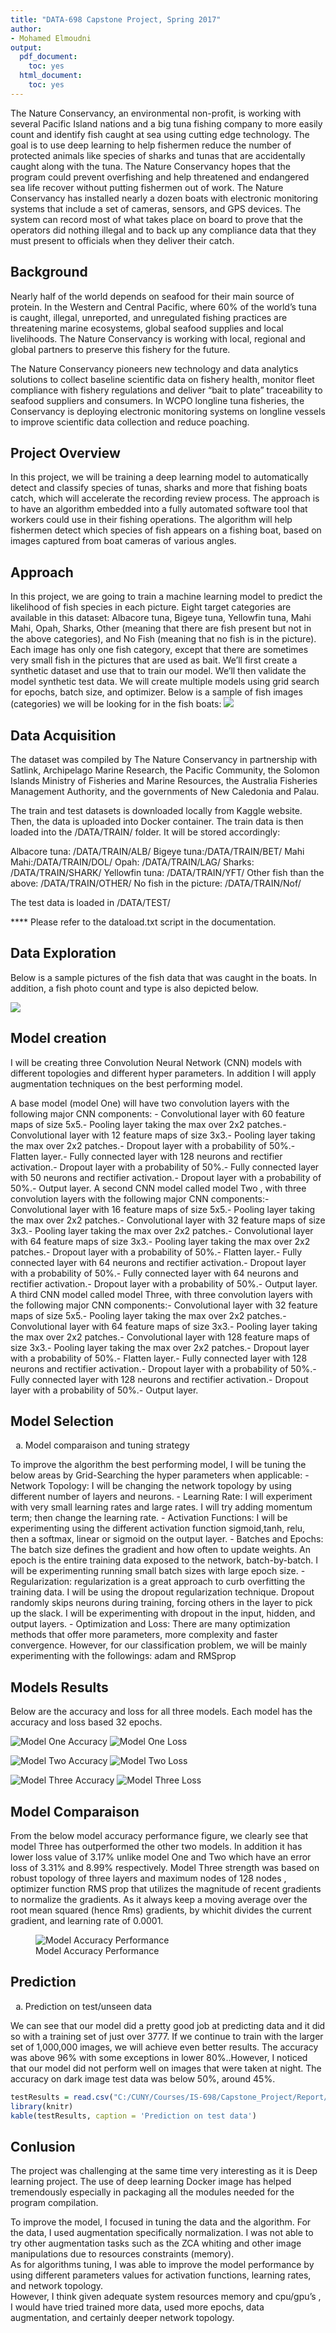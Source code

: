 ---
title: "DATA-698 Capstone Project, Spring 2017"
author:
- Mohamed Elmoudni
output:
  pdf_document:
    toc: yes
  html_document:
    toc: yes
---


\newpage 


\begin{center}
Abstract
\end{center}



The Nature Conservancy, an environmental non-profit, is working with several Pacific Island nations and a big tuna fishing company to more easily count and identify fish caught at sea using cutting edge technology. The goal is to use deep learning to help fishermen reduce the number of protected animals like species of sharks and tunas that are accidentally caught along with the tuna. The Nature Conservancy hopes that the program could prevent overfishing and help threatened and endangered sea life recover without putting fishermen out of work. 
The Nature Conservancy has installed nearly a dozen boats with electronic monitoring systems that include a set of cameras, sensors, and GPS devices. The system can record most of what takes place on board to prove that the operators did nothing illegal and to back up any compliance data that they must present to officials when they deliver their catch. 


## Background

Nearly half of the world depends on seafood for their main source of protein. In the Western and Central Pacific, where 60% of the world's tuna is caught, illegal, unreported, and unregulated fishing practices are threatening marine ecosystems, global seafood supplies and local livelihoods. The Nature Conservancy is working with local, regional and global partners to preserve this fishery for the future. 

The Nature Conservancy pioneers new technology and data analytics solutions to collect baseline scientific data on fishery health, monitor fleet compliance with fishery regulations and deliver "bait to plate" traceability to seafood suppliers and consumers. In WCPO longline tuna fisheries, the Conservancy is deploying electronic monitoring systems on longline vessels to improve scientific data collection and reduce poaching.



## Project Overview

In this project, we will be training a deep learning model to automatically detect and classify species of tunas, sharks and more that fishing boats catch, which will accelerate the recording review process. The approach is to have an algorithm embedded into a fully automated software tool that workers could use in their fishing operations. The algorithm will help fishermen detect which species of fish appears on a fishing boat, based on images captured from boat cameras of various angles.  


## Approach 

In this project, we are going to train a machine learning model to predict the likelihood of fish species in each picture. Eight target categories are available in this dataset: Albacore tuna, Bigeye tuna, Yellowfin tuna, Mahi Mahi, Opah, Sharks, Other (meaning that there are fish present but not in the above categories), and No Fish (meaning that no fish is in the picture). Each image has only one fish category, except that there are sometimes very small fish in the pictures that are used as bait.
We'll first create a synthetic dataset and use that to train our model. We'll then validate the model synthetic test data. We will create multiple models using grid search for epochs, batch size, and optimizer. Below is a sample of fish images (categories) we will be looking for in the fish boats: 
![](C:\CUNY\Courses\IS-698\Capstone_Project\species-ref-key.jpg) 



## Data Acquisition 

The dataset was compiled by The Nature Conservancy in partnership with Satlink, Archipelago Marine Research, the Pacific Community, the Solomon Islands Ministry of Fisheries and Marine Resources, the Australia Fisheries Management Authority, and the governments of New Caledonia and Palau.

The train and test datasets is downloaded locally from Kaggle website. Then, the data is uploaded into Docker container. The train data is then loaded into the /DATA/TRAIN/ folder.  It will be stored accordingly: 

Albacore tuna: /DATA/TRAIN/ALB/  \newline
Bigeye tuna:/DATA/TRAIN/BET/  \newline
Mahi Mahi:/DATA/TRAIN/DOL/  \newline
Opah: /DATA/TRAIN/LAG/  \newline
Sharks: /DATA/TRAIN/SHARK/  \newline
Yellowfin tuna: /DATA/TRAIN/YFT/  \newline
Other fish than the above: /DATA/TRAIN/OTHER/  \newline
No fish in the picture: /DATA/TRAIN/Nof/  \newline

The test data is loaded in /DATA/TEST/  \newline

**** Please refer to the dataload.txt script in the documentation.  




\newpage 

## Data Exploration

Below is a sample pictures of the fish data that was caught in the boats. In addition, a fish photo count and type is also depicted below. 

![](C:\CUNY\Courses\IS-698\Capstone_Project\fishtype03.png) 

\newpage

## Model creation

I will be creating three Convolution Neural Network (CNN) models with different topologies and different hyper parameters.  In addition I will apply augmentation techniques on the best performing model. 
\newline

A base model (model One) will have two convolution layers with the following major CNN components: \newline
1- Convolutional layer with 60 feature maps of size 5x5.\newline
2- Pooling layer taking the max over 2x2 patches.\newline
3- Convolutional layer with 12 feature maps of size 3x3.\newline
4- Pooling layer taking the max over 2x2 patches.\newline
5- Dropout layer with a probability of 50%.\newline
6- Flatten layer.\newline
7- Fully connected layer with 128 neurons and rectifier activation.\newline
8- Dropout layer with a probability of 50%.\newline
9- Fully connected layer with 50 neurons and rectifier activation.\newline
10- Dropout layer with a probability of 50%.\newline
11- Output layer.\newline
\newline
A second CNN model called model Two , with three convolution layers with the following major CNN components:\newline
1- Convolutional layer with 16 feature maps of size 5x5.\newline
2- Pooling layer taking the max over 2x2 patches.\newline
3- Convolutional layer with 32 feature maps of size 3x3.\newline
4- Pooling layer taking the max over 2x2 patches.\newline
5- Convolutional layer with 64 feature maps of size 3x3.\newline
6- Pooling layer taking the max over 2x2 patches.\newline
7- Dropout layer with a probability of 50%.\newline
8- Flatten layer.\newline
9- Fully connected layer with 64 neurons and rectifier activation.\newline
10- Dropout layer with a probability of 50%.\newline
11- Fully connected layer with 64 neurons and rectifier activation.\newline
12- Dropout layer with a probability of 50%.\newline
13- Output layer.\newline
\newline
A third CNN model called model Three, with three convolution layers with the following major CNN components:\newline
1- Convolutional layer with 32 feature maps of size 5x5.\newline
2- Pooling layer taking the max over 2x2 patches.\newline
3- Convolutional layer with 64 feature maps of size 3x3.\newline
4- Pooling layer taking the max over 2x2 patches.\newline
5- Convolutional layer with 128 feature maps of size 3x3.\newline
6- Pooling layer taking the max over 2x2 patches.\newline
7- Dropout layer with a probability of 50%.\newline
8- Flatten layer.\newline
9- Fully connected layer with 128 neurons and rectifier activation.\newline
10- Dropout layer with a probability of 50%.\newline
11- Fully connected layer with 128 neurons and rectifier activation.\newline
12- Dropout layer with a probability of 50%.\newline
13- Output layer.\newline


## Model Selection

  a. Model comparaison and tuning strategy
  
  To improve the algorithm the best performing model, I will be tuning the below areas by Grid-Searching the hyper parameters when applicable: \newline
  \newline
1- Network Topology: I will be changing the network topology by using different number of layers and neurons. \newline
  \newline
2- Learning Rate: I will experiment with very small learning rates and large rates. I will try adding momentum term; then change the learning rate. \newline
  \newline
3- Activation Functions: I will be experimenting using the different activation function sigmoid,tanh, relu, then a softmax, linear or sigmoid on the output layer.  \newline
  \newline
4- Batches and Epochs: The batch size defines the gradient and how often to update weights. An epoch is the entire training data exposed to the network, batch-by-batch. I will be experimenting running small batch sizes with large epoch size. \newline
  \newline
5- Regularization: regularization is a great approach to curb overfitting the training data. I will be using the dropout regularization technique. Dropout randomly skips neurons during training, forcing others in the layer to pick up the slack. I will be experimenting with dropout in the input, hidden, and output layers. \newline
  \newline
6- Optimization and Loss: There are many optimization methods that offer more parameters, more complexity and faster convergence. However, for our classification problem, we will be mainly experimenting with the followings: adam and RMSprop \newline



\newpage 

## Models Results
Below are the accuracy and loss for all three models. Each model has the accuracy and loss based 32 epochs.

![Model One Accuracy ](C:\CUNY\Courses\IS-698\Capstone_Project\Report\accuracy1.png) \newline
\newline
![Model One Loss](C:\CUNY\Courses\IS-698\Capstone_Project\Report\loss1.png) 

\newpage
![Model Two Accuracy ](C:\CUNY\Courses\IS-698\Capstone_Project\Report\accuracy2.png) \newline 
\newline
![Model Two Loss](C:\CUNY\Courses\IS-698\Capstone_Project\Report\loss2.png) 

\newpage 
![Model Three Accuracy ](C:\CUNY\Courses\IS-698\Capstone_Project\Report\accuracy3.png) \newline 
\newline
![Model Three Loss](C:\CUNY\Courses\IS-698\Capstone_Project\Report\loss3.png) 

\newpage

## Model Comparaison
From the below model accuracy performance figure, we clearly see that model Three has outperformed the other two models.  In addition it has lower loss value of 3.17% unlike model One and Two which have an error loss of 3.31% and 8.99% respectively.  Model Three strength was based on robust topology of three layers and maximum  nodes of 128 nodes , optimizer function RMS prop that utilizes the magnitude of recent gradients to normalize the gradients. As it always keep a moving average over the root mean squared (hence Rms) gradients, by whichit divides the current gradient, and learning rate of 0.0001. 


![Model Accuracy Performance](C:\CUNY\Courses\IS-698\Capstone_Project\Report\Accuracy.png) 

\newpage







## Prediction

  a.	Prediction on test/unseen data
  
We can see that our model did a pretty good job at predicting data and it did so with a training set of just over 3777. If we continue to train with the larger set of 1,000,000 images, we will achieve even better results. The accuracy was above 96% with some exceptions in lower 80%..However, I noticed that our model did not perform well on images that were taken at night. The accuracy on dark image test data was below 50%, around 45%.  
  
  
```{r, echo = FALSE, warning=FALSE, message=FALSE}
testResults = read.csv("C:/CUNY/Courses/IS-698/Capstone_Project/Report/test2.csv",sep = ",")
library(knitr)
kable(testResults, caption = 'Prediction on test data')

```

## Conlusion 
 
The project was challenging at the same time very interesting as it is Deep learning project.  The use of deep learning Docker image has helped tremendously especially in packaging all the modules needed for the program compilation.

To improve the model, I focused in tuning the data and the algorithm. For the data, I used augmentation specifically normalization. I was not able to try other augmentation tasks such as the ZCA whiting and other image manipulations due to resources constraints (memory).  
As for algorithms tuning, I was able to improve the model performance by using different parameters values for activation functions, learning rates, and network topology.    
However, I think given adequate system resources memory and cpu/gpu's , I would have tried trained more data, used more epochs, data augmentation, and certainly deeper network topology.  

